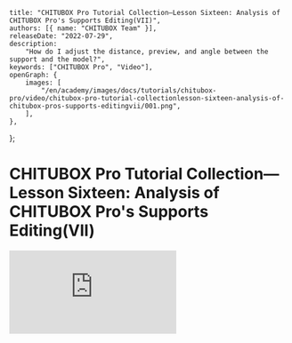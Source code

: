 	title: "CHITUBOX Pro Tutorial Collection—Lesson Sixteen: Analysis of CHITUBOX Pro's Supports Editing(VII)",
	authors: [{ name: "CHITUBOX Team" }],
	releaseDate: "2022-07-29",
	description:
		"How do I adjust the distance, preview, and angle between the support and the model?",
	keywords: ["CHITUBOX Pro", "Video"],
	openGraph: {
		images: [
			"/en/academy/images/docs/tutorials/chitubox-pro/video/chitubox-pro-tutorial-collectionlesson-sixteen-analysis-of-chitubox-pros-supports-editingvii/001.png",
		],
	},
};

# CHITUBOX Pro Tutorial Collection—Lesson Sixteen: Analysis of CHITUBOX Pro's Supports Editing(VII)

<YouTubeVideoContainer>
	<iframe
		src="https://www.youtube.com/embed/517QbqvTuyc"
		scrolling="no"
		border="0"
		frameborder="no"
		framespacing="0"
		allowfullscreen="true"
	></iframe>
</YouTubeVideoContainer>
